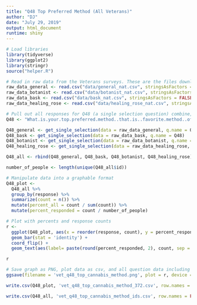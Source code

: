 ```yaml
---
title: "Q48 Top Preferred Method (All Veterans)"
author: "DJ"
date: "July 29, 2019"
output: html_document
runtime: shiny
---
```


```r
# Load libraries
library(tidyverse)
library(ggplot2)
library(stringr)
source("helper.R")
```

```r
# Read in raw data from the Veterans surveys. These are the files downloaded from survey monkey saved as a .csv
raw_data_general <- read.csv("data/general_nat.csv", stringsAsFactors = FALSE)
raw_data_botanist <- read.csv("data/botanist_nat.csv", stringsAsFactors = FALSE)
raw_data_bask <- read.csv("data/bask_nat.csv", stringsAsFactors = FALSE)
raw_data_healing_rose <- read.csv("data/healing_rose_nat.csv", stringsAsFactors = FALSE)
```

```r
# Pull out all responses for Q48 (a single selection question) combine, then determine 'question n'
Q48 <- "What.is.your.top.preferred.method..that.is..favorite.method..of.using.cannabis...Please.select.one."

Q48_general <- get_single_selection(data = raw_data_general, q.name = Q48)
Q48_bask <- get_single_selection(data = raw_data_bask, q.name = Q48)
Q48_botanist <- get_single_selection(data = raw_data_botanist, q.name = Q48)
Q48_healing_rose <- get_single_selection(data = raw_data_healing_rose, q.name = Q48)

Q48_all <- rbind(Q48_general, Q48_bask, Q48_botanist, Q48_healing_rose)

number_of_people <- length(unique(Q48_all$id))
```

```r
# Manipulate data into a graphable format
Q48_plot <- 
  Q48_all %>%
  group_by(response) %>%
  summarize(count = n()) %>%
  mutate(percent_all = count / sum(count)) %>%
  mutate(percent_responded = count / number_of_people)
```

```r
# Plot with percents and response counts
r <- 
  ggplot(Q48_plot, aes(x = reorder(response, count), y = percent_responded)) +
  geom_bar(stat = 'identity') +
  coord_flip() +
  geom_text(aes(label= paste(round(percent_responded, 2), count, sep = "***")))

r
```

```r
# Save graph as PNG, plot data as csv, and all question data including response IDs as csv (save question n and N at end of plot file as "_x.x")
ggsave(filename = 'vet_q48_top_cannabis_method.png', plot = r, device = 'png')

write.csv(Q48_plot, 'vet_q48_top_cannabis_method_372.csv', row.names = FALSE)

write.csv(Q48_all, 'vet_q48_top_cannabis_method_ids.csv', row.names = FALSE)
```
